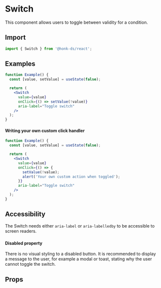 
# Switch

This component allows users to toggle between validity for a condition.

## Import

```js
import { Switch } from '@honk-ds/react';
```

## Examples

```jsx example
function Example() {
  const [value, setValue] = useState(false);

  return (
    <Switch
      value={value}
      onClick={() => setValue(!value)}
      aria-label="Toggle switch"
    />
  );
}
```

#### Writing your own custom click handler

```jsx example
function Example() {
  const [value, setValue] = useState(false);

  return (
    <Switch
      value={value}
      onClick={() => {
        setValue(!value);
        alert('Your own custom action when toggled');
      }}
      aria-label="Toggle switch"
    />
  );
}
```

## Accessibility

The Switch needs either `aria-label` or `aria-labelledby` to be accessible to
screen readers.

###

#### Disabled property

There is no visual styling to a disabled button. It is recommended to display a
message to the user, for example a modal or toast, stating why the user cannot
toggle the switch.

## Props

```props packages/switch/src/component.tsx

```
